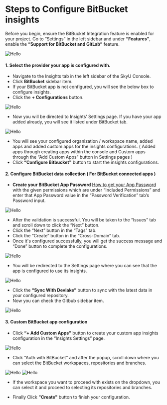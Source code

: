 
# Steps to Configure BitBucket insights

Before you begin, ensure the BitBucket Integration feature is enabled for your project. Go to “Settings” in the left sidebar and under **“Features”**, enable the **“Support for BitBucket and GitLab”** feature.

<Image
  src="/assets/images/insights/bitbucket/bitbucket-integration.png"
  alt="Hello"
  width={1000}
  height={500}
/>

#### 1. Select the provider your app is configured with.

- Navigate to the Insights tab in the left sidebar of the SkyU Console.
- Click **BitBucket** sidebar item.
- If your BitBucket app is not configured, you will see the below box to configure insights.
- Click the **+ Configurations** button.

<Image
  src="/assets/images/insights/bitbucket/bitbucket-configurations.png"
  alt="Hello"
  width={1000}
  height={500}
/>

- Now you will be directed to Insights’ Settings page. If you have your app added already, you will see it listed under BitBucket tab.

<Image
  src="/assets/images/insights/bitbucket/bitbucket-tab.png"
  alt="Hello"
  width={1000}
  height={500}
/>

- You will see your configured organization / workspace name, added apps and added custom apps for the insights configurations. ( Added apps through creating apps within the console and Custom apps through the “Add Custom Apps” button in Settings pages )
- Click **“Configure Bitbucket"** button to start the insights configurations.

#### 2. Configure BitBucket data collection ( For BitBucket connected apps )

- **Create your BitBucket App Password** [How to get your App Password](https://support.atlassian.com/bitbucket-cloud/docs/create-an-app-password/) with the given permissions which are under “Included Permissions” and enter that App Password value in the “Password Verification” tab’s Password input.

<Image
  src="/assets/images/insights/bitbucket/bitbucket-pat.png"
  alt="Hello"
  width={1000}
  height={500}
/>

- After the validation is successful, You will be taken to the “Issues” tab and scroll down to click the “Next” button.
- Click the “Next” button in the “Tags” tab.
- Click the “Create” button in the “Cross-Domain” tab.
- Once it's configured successfully, you will get the success message and “Done” button to complete the configurations.

<Image
  src="/assets/images/insights/bitbucket/bitbucket-final-configurations.png"
  alt="Hello"
  width={1000}
  height={500}
/>

- You will be redirected to the Settings page where you can see that the app is configured to use its insights.

<Image
  src="/assets/images/insights/bitbucket/bitbucket-configured.png"
  alt="Hello"
  width={1000}
  height={500}
/>

- Click the **“Sync With Devlake”** button to sync with the latest data in your configured repository.
- Now you can check the Gitbub sidebar item.

<Image
  src="/assets/images/insights/bitbucket/bitbucket-insights.png"
  alt="Hello"
  width={1000}
  height={500}
/>

#### 3. Custom BitBucket app configuration

- Click **“+ Add Custom Apps”** button to create your custom app insights configuration in the “Insights Settings” page.

<Image
  src="/assets/images/insights/bitbucket/bitbucket-custom.png"
  alt="Hello"
  width={1000}
  height={500}
/>

- Click "Auth with BitBucket" and after the popup, scroll down where you can select the BitBucket workspaces, repositories and branches.

<Image
  src="/assets/images/insights/bitbucket/bitbucket-custom-repo1.png"
  alt="Hello"
  width={1000}
  height={500}
/>
<Image
  src="/assets/images/insights/bitbucket/bitbucket-custom-repo2.png"
  alt="Hello"
  width={1000}
  height={500}
/>

- If the workspace you want to proceed with exists on the dropdown, you can select it and proceed to selecting its repositories and branches.

- Finally Click **"Create"** button to finish your configuration.
